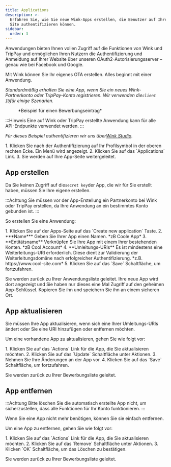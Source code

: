 ```yaml
---
title: Applications
description: >-
  Erfahren Sie, wie Sie neue Wink-Apps erstellen, die Benutzer auf Ihrer eigenen
  Site authentifizieren können.
sidebar:
  order: 3
---
```


Anwendungen bieten Ihnen vollen Zugriff auf die Funktionen von Wink und TripPay und ermöglichen Ihren Nutzern die Authentifizierung und Anmeldung auf Ihrer Website über unseren OAuth2-Autorisierungsserver – genau wie bei Facebook und Google.

Mit Wink können Sie Ihr eigenes OTA erstellen. Alles beginnt mit einer Anwendung.

*Standardmäßig erhalten Sie eine App, wenn Sie ein neues Wink-Partnerkonto oder TripPay-Konto registrieren. Wir verwenden die`client ID`für einige Szenarien.*

<figure>
  <CloudinaryImage width="350" height="215" resize="scale" quality="best" alt="Beispielanwendung" src="academy/application" errorImage="noimage_opaque_nyrtl0.png" />

  <figcaption>*Beispiel für einen Bewerbungseintrag*</figcaption>
</figure>


:::Hinweis
Eine auf Wink oder TripPay erstellte Anwendung kann für alle API-Endpunkte verwendet werden.
:::

*Für dieses Beispiel authentifizieren wir uns über[Wink Studio](https://studio.wink.travel).*

<Steps>
  1. Klicken Sie nach der Authentifizierung auf Ihr Profilsymbol in der oberen rechten Ecke. Ein Menü wird angezeigt.
  2. Klicken Sie auf das `Applications` Link.
  3. Sie werden auf Ihre App-Seite weitergeleitet.
</Steps>


## App erstellen

Da Sie keinen Zugriff auf die`secret key`der App, die wir für Sie erstellt haben, müssen Sie Ihre eigene erstellen.

:::Achtung
Sie müssen vor der App-Erstellung ein Partnerkonto bei Wink oder TripPay erstellen, da Ihre Anwendung an ein bestimmtes Konto gebunden ist.
:::

So erstellen Sie eine Anwendung:

<Steps>
  1. Klicken Sie auf der Apps-Seite auf das `Create new application` Taste.
  2. ***Name*** Geben Sie Ihrer App einen Namen. *zB Coole App*
  3. **Entitätsname** Verknüpfen Sie Ihre App mit einem Ihrer bestehenden Konten. *zB Cool Account*
  4. **Umleitungs-URIs** Es ist mindestens eine Weiterleitungs-URI erforderlich. Diese dient zur Validierung der Weiterleitungsdomäne nach erfolgreicher Authentifizierung. *z.B. https://www.cool-site.com*
  5. Klicken Sie auf das `Save` Schaltfläche, um fortzufahren.
</Steps>


Sie werden zurück zu Ihrer Anwendungsliste geleitet. Ihre neue App wird dort angezeigt und Sie haben nur dieses eine Mal Zugriff auf den geheimen App-Schlüssel. Kopieren Sie ihn und speichern Sie ihn an einem sicheren Ort.

## App aktualisieren

Sie müssen Ihre App aktualisieren, wenn sich eine Ihrer Umleitungs-URIs ändert oder Sie eine URI hinzufügen oder entfernen möchten.

Um eine vorhandene App zu aktualisieren, gehen Sie wie folgt vor:

<Steps>
  1. Klicken Sie auf das `Actions` Link für die App, die Sie aktualisieren möchten.
  2. Klicken Sie auf das `Update` Schaltfläche unter Aktionen.
  3. Nehmen Sie Ihre Änderungen an der App vor.
  4. Klicken Sie auf das `Save` Schaltfläche, um fortzufahren.
</Steps>


Sie werden zurück zu Ihrer Bewerbungsliste geleitet.

## App entfernen

:::Achtung
Bitte löschen Sie die automatisch erstellte App nicht, um sicherzustellen, dass alle Funktionen für Ihr Konto funktionieren.
:::

Wenn Sie eine App nicht mehr benötigen, können Sie sie einfach entfernen.

Um eine App zu entfernen, gehen Sie wie folgt vor:

<Steps>
  1. Klicken Sie auf das `Actions` Link für die App, die Sie aktualisieren möchten.
  2. Klicken Sie auf das `Remove` Schaltfläche unter Aktionen.
  3. Klicken `OK` Schaltfläche, um das Löschen zu bestätigen.
</Steps>


Sie werden zurück zu Ihrer Bewerbungsliste geleitet.

